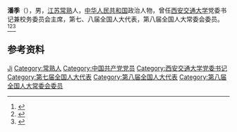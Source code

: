 '''潘季'''（{{bd|1934年|4月}}），男，[[江苏|江苏]][[常熟|常熟]]人，[[中华人民共和国|中华人民共和国]]政治人物，曾任[[西安交通大学|西安交通大学]]党委书记兼校务委员会主席，第七、八届全国人大代表，第八届全国人大常委会委员。<ref>{{Cite book|title=中华人民共和国职官志|author=何虎生, 李耀东, 向常福主编|publisher=中国社会出版社|year=2003|isbn=9787800883934|location=北京|pages=}}</ref><ref>{{Cite book|title=全国人大常务委员会名录|author=尹中卿主编|publisher=解放军出版社|year=1995|isbn=7506527170|location=北京|pages=}}</ref><ref>{{Cite web|title=听潘季书记讲西迁那些事|url=http://nanyang.xjtu.edu.cn/info/1009/1482.htm|accessdate=2021-01-20|work=西安交通大学南洋书院|archive-date=2021-01-28|archive-url=https://web.archive.org/web/20210128100425/http://nanyang.xjtu.edu.cn/info/1009/1482.htm|dead-url=no}}</ref>

== 参考资料 ==
{{reflist}}

{{中国人物小作品}}
{{西安交通大学}}

{{Authority control}}
{{DEFAULTSORT:Pan潘}}
[[Category:潘姓|Ji]]
[[Category:常熟人|Category:常熟人]]
[[Category:中国共产党党员|Category:中国共产党党员]]
[[Category:西安交通大学党委书记|Category:西安交通大学党委书记]]
[[Category:第七届全国人大代表|Category:第七届全国人大代表]]
[[Category:第八届全国人大代表|Category:第八届全国人大代表]]
[[Category:第八届全国人大常委会委员|Category:第八届全国人大常委会委员]]